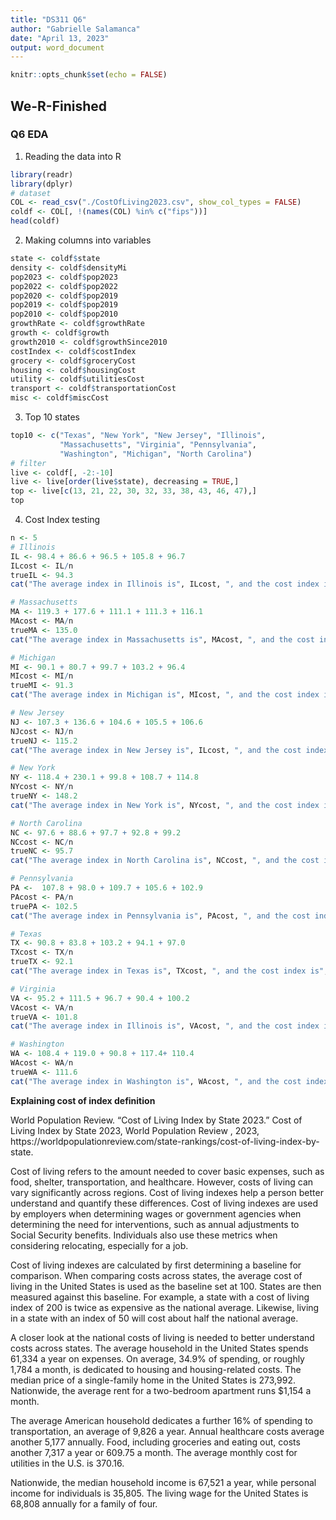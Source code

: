 ```yaml
---
title: "DS311 Q6"
author: "Gabrielle Salamanca"
date: "April 13, 2023"
output: word_document
---
```


```r
knitr::opts_chunk$set(echo = FALSE)
```

## We-R-Finished

### Q6 EDA

1. Reading the data into R

```r
library(readr)
library(dplyr)
# dataset
COL <- read_csv("./CostOfLiving2023.csv", show_col_types = FALSE)
coldf <- COL[, !(names(COL) %in% c("fips"))]
head(coldf)
```

2. Making columns into variables

```r
state <- coldf$state
density <- coldf$densityMi
pop2023 <- coldf$pop2023
pop2022 <- coldf$pop2022
pop2020 <- coldf$pop2019
pop2019 <- coldf$pop2019
pop2010 <- coldf$pop2010
growthRate <- coldf$growthRate
growth <- coldf$growth
growth2010 <- coldf$growthSince2010
costIndex <- coldf$costIndex
grocery <- coldf$groceryCost
housing <- coldf$housingCost
utility <- coldf$utilitiesCost
transport <- coldf$transportationCost
misc <- coldf$miscCost
```

3. Top 10 states

```r
top10 <- c("Texas", "New York", "New Jersey", "Illinois", 
           "Massachusetts", "Virginia", "Pennsylvania", 
           "Washington", "Michigan", "North Carolina")
# filter
live <- coldf[, -2:-10]
live <- live[order(live$state), decreasing = TRUE,]
top <- live[c(13, 21, 22, 30, 32, 33, 38, 43, 46, 47),]
top
```

4. Cost Index testing

```r
n <- 5
# Illinois
IL <- 98.4 + 86.6 + 96.5 + 105.8 + 96.7
ILcost <- IL/n
trueIL <- 94.3
cat("The average index in Illinois is", ILcost, ", and the cost index is", trueIL, "\n")

# Massachusetts
MA <- 119.3 + 177.6 + 111.1 + 111.3 + 116.1
MAcost <- MA/n
trueMA <- 135.0
cat("The average index in Massachusetts is", MAcost, ", and the cost index is", trueMA, "\n")

# Michigan
MI <- 90.1 + 80.7 + 99.7 + 103.2 + 96.4
MIcost <- MI/n
trueMI <- 91.3
cat("The average index in Michigan is", MIcost, ", and the cost index is", trueMI, "\n")

# New Jersey
NJ <- 107.3 + 136.6 + 104.6 + 105.5 + 106.6
NJcost <- NJ/n
trueNJ <- 115.2
cat("The average index in New Jersey is", ILcost, ", and the cost index is", trueIL, "\n")

# New York
NY <- 118.4 + 230.1 + 99.8 + 108.7 + 114.8
NYcost <- NY/n
trueNY <- 148.2
cat("The average index in New York is", NYcost, ", and the cost index is", trueNY, "\n")

# North Carolina
NC <- 97.6 + 88.6 + 97.7 + 92.8 + 99.2
NCcost <- NC/n
trueNC <- 95.7
cat("The average index in North Carolina is", NCcost, ", and the cost index is", trueNC, "\n")

# Pennsylvania
PA <-  107.8 + 98.0 + 109.7 + 105.6 + 102.9
PAcost <- PA/n
truePA <- 102.5
cat("The average index in Pennsylvania is", PAcost, ", and the cost index is", truePA, "\n")

# Texas
TX <- 90.8 + 83.8 + 103.2 + 94.1 + 97.0
TXcost <- TX/n
trueTX <- 92.1
cat("The average index in Texas is", TXcost, ", and the cost index is", trueTX, "\n")

# Virginia
VA <- 95.2 + 111.5 + 96.7 + 90.4 + 100.2
VAcost <- VA/n
trueVA <- 101.8
cat("The average index in Illinois is", VAcost, ", and the cost index is", trueVA, "\n")

# Washington
WA <- 108.4 + 119.0 + 90.8 + 117.4+ 110.4
WAcost <- WA/n
trueWA <- 111.6
cat("The average index in Washington is", WAcost, ", and the cost index is", trueWA)
```

**Explaining cost of index definition**

World Population Review. “Cost of Living Index by State 2023.” Cost of Living Index by State 2023, World Population Review , 2023, https://worldpopulationreview.com/state-rankings/cost-of-living-index-by-state. 

Cost of living refers to the amount needed to cover basic expenses, such as food, shelter, transportation, and healthcare. However, costs of living can vary significantly across regions. Cost of living indexes help a person better understand and quantify these differences. Cost of living indexes are used by employers when determining wages or government agencies when determining the need for interventions, such as annual adjustments to Social Security benefits. Individuals also use these metrics when considering relocating, especially for a job.

Cost of living indexes are calculated by first determining a baseline for comparison. When comparing costs across states, the average cost of living in the United States is used as the baseline set at 100. States are then measured against this baseline. For example, a state with a cost of living index of 200 is twice as expensive as the national average. Likewise, living in a state with an index of 50 will cost about half the national average.

A closer look at the national costs of living is needed to better understand costs across states. The average household in the United States spends 61,334 a year on expenses. On average, 34.9% of spending, or roughly 1,784 a month, is dedicated to housing and housing-related costs. The median price of a single-family home in the United States is 273,992. Nationwide, the average rent for a two-bedroom apartment runs $1,154 a month.

The average American household dedicates a further 16% of spending to transportation, an average of 9,826 a year. Annual healthcare costs average another 5,177 annually. Food, including groceries and eating out, costs another 7,317 a year or 609.75 a month. The average monthly cost for utilities in the U.S. is 370.16.

Nationwide, the median household income is 67,521 a year, while personal income for individuals is 35,805. The living wage for the United States is 68,808 annually for a family of four.



```r
```